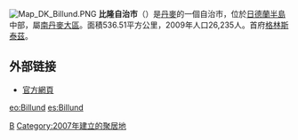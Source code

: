 [[File:Map_DK_Billund.PNG|right]]
'''比隆自治市'''（{{lang-da|Billund Kommune}}）是[[丹麥|丹麥]]的一個自治市，位於[[日德蘭半島|日德蘭半島]]中部，屬[[南丹麥大區|南丹麥大區]]。面積536.51平方公里，2009年人口26,235人。首府[[格林斯泰茲|格林斯泰茲]]。

==外部链接==
* [http://www.billundkommune.dk/ 官方網頁] {{Wayback|url=http://www.billundkommune.dk/ |date=20070202072730 }}
{{丹麥自治市}}
[[Category:丹麥市鎮|B]]
[[Category:2007年建立的聚居地|Category:2007年建立的聚居地]]

[[eo:Billund|eo:Billund]]
[[es:Billund|es:Billund]]